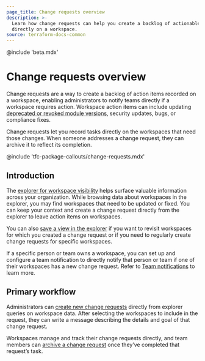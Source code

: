 ```yaml
---
page_title: Change requests overview
description: >-
  Learn how change requests can help you create a backlog of actionable todos
  directly on a workspace.
source: terraform-docs-common
---
```


<!-- BEGIN: TFEnterprise:only name:explorer -->

@include 'beta.mdx'

<!-- END: TFEnterprise:only name:explorer -->

# Change requests overview

Change requests are a way to create a backlog of action items recorded on a workspace, enabling administrators to notify teams directly if a workspace requires action. Workspace action items can include updating [deprecated or revoked module versions](/terraform/enterprise/registry/manage-module-versions), security updates, bugs, or compliance fixes.

Change requests let you record tasks directly on the workspaces that need those changes. When someone addresses a change request, they can archive it to reflect its completion.

<!-- BEGIN: TFC:only name:pnp-callout -->

@include 'tfc-package-callouts/change-requests.mdx'

<!-- END: TFC:only name:pnp-callout -->

## Introduction

The [explorer for workspace visibility](/terraform/enterprise/workspaces/explorer) helps surface valuable information across your organization. While browsing data about workspaces in the explorer, you may find workspaces that need to be updated or fixed. You can keep your context and create a change request directly from the explorer to leave action items on workspaces.

You can also [save a view in the explorer](/terraform/enterprise/workspaces/explorer#save-a-view) if you want to revisit workspaces for which you created a change request or if you need to regularly create change requests for specific workspaces.

If a specific person or team owns a workspace, you can set up and configure a team notification to directly notify that person or team if one of their workspaces has a new change request. Refer to [Team notifications](/terraform/enterprise/users-teams-organizations/teams/notifications) to learn more.

## Primary workflow

Administrators can [create new change requests](/terraform/enterprise/workspaces/change-requests/manage#create-a-change-request) directly from explorer queries on workspace data. After selecting the workspaces to include in the request, they can write a message describing the details and goal of that change request.

Workspaces manage and track their change requests directly, and team members can [archive a change request](/terraform/enterprise/workspaces/change-requests/manage#archive-existing-change-requests) once they’ve completed that request’s task.
